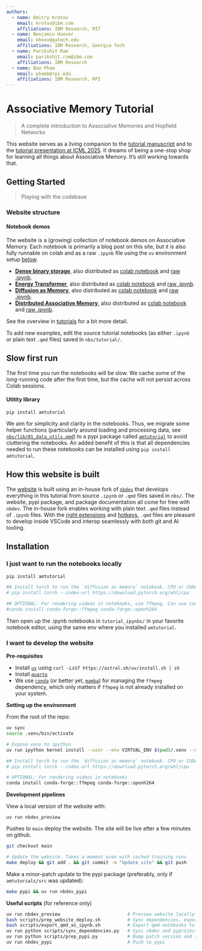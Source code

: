 ```yaml
---
authors:
  - name: Dmitry Krotov
    email: krotov@ibm.com
    affiliations: IBM Research, MIT
  - name: Benjamin Hoover
    email: bhoov@gatech.edu
    affiliations: IBM Research, Georgia Tech
  - name: Parikshit Ram
    email: parikshit.ram@ibm.com
    affiliations: IBM Research
  - name: Bao Pham
    email: phamb@rpi.edu
    affiliations: IBM Research, RPI
---
```


# Associative Memory Tutorial
> A complete introduction to Associative Memories and Hopfield Networks

This website serves as a living companion to the [tutorial manuscript](https://arxiv.org/abs/2507.06211) and to the [tutorial presentation at ICML 2025](https://icml.cc/virtual/2025/40004). It dreams of being a one-stop shop for learning all things about Associative Memory. It's still working towards that.

## Getting Started
> Playing with the codebase

### Website structure


#### Notebook demos

The website is a (growing) collection of notebook demos on Associative Memory. Each notebook is primarily a blog post on this site, but it is also fully runnable on colab and as a raw `.ipynb` file using the `uv` environment setup [below](#sec-installation). 

- [**Dense binary storage**](./tutorial/00_dense_storage.ipynb), also distributed as [colab notebook](https://colab.research.google.com/github/bhoov/amtutorial/blob/main/tutorial_ipynbs/00_dense_storage.ipynb) and [raw .ipynb](https://github.com/bhoov/amtutorial/blob/main/tutorial_ipynbs/00_dense_storage.ipynb).
- [**Energy Transformer**](./tutorial/01_energy_transformer.ipynb), also distributed as [colab notebook](https://colab.research.google.com/github/bhoov/amtutorial/blob/main/tutorial_ipynbs/01_energy_transformer.ipynb) and [raw .ipynb](https://github.com/bhoov/amtutorial/blob/main/tutorial_ipynbs/01_energy_transformer.ipynb).
<!-- - **Energy Transformer: Rederiving the Transformer as an energy-based Associative Memory**. Distributed as [blog](./tutorial/01_energy_transformer.ipynb), [colab notebook](https://colab.research.google.com/github/bhoov/amtutorial/blob/main/tutorial_ipynbs/01_energy_transformer.ipynb), and [raw .ipynb](https://github.com/bhoov/amtutorial/blob/main/tutorial_ipynbs/01_energy_transformer.ipynb). -->
- [**Diffusion as Memory**](./tutorial/02_diffusion_as_memory.ipynb), also distributed as [colab notebook](https://colab.research.google.com/github/bhoov/amtutorial/blob/main/tutorial_ipynbs/02_diffusion_as_memory.ipynb) and [raw .ipynb](https://github.com/bhoov/amtutorial/blob/main/tutorial_ipynbs/02_diffusion_as_memory.ipynb).
- [**Distributed Associative Memory**](./tutorial/03_distributed_memory.ipynb), also distributed as [colab notebook](https://colab.research.google.com/github/bhoov/amtutorial/blob/main/tutorial_ipynbs/03_distributed_memory.ipynb) and [raw .ipynb](https://github.com/bhoov/amtutorial/blob/main/tutorial_ipynbs/03_distributed_memory.ipynb).

See the overview in [tutorials](./tutorial/index.ipynb) for a bit more detail.

To add new examples, edit the source tutorial notebooks (as either `.ipynb` or plain text `.qmd` files) saved in `nbs/tutorial/`.

:::{.callout-warning}
## Slow first run

The first time you run the notebooks will be slow. We cache some of the long-running code after the first time, but the cache will not persist across Colab sessions.
:::

#### Utitity library

`pip install amtutorial`

We aim for simplicity and clarity in the notebooks. Thus, we migrate some helper functions (particularly around loading and processing data, see [`nbs/lib/01_data_utils.qmd`](./lib/01_data_utils.ipynb)) to a pypi package called [`amtutorial`](https://www.piwheels.org/project/amtutorial/) to avoid cluttering the notebooks. An added benefit of this is that all dependencies needed to run these notebooks can be installed using `pip install amtutorial`.


:::{.callout-note}

## How this website is built

The [website](https://tutorial.amemory.net) is built using an in-house fork of [`nbdev`](https://github.com/bhoov/nbdev/tree/qmd_support) that develops everything in this tutorial from source `.ipynb` or `.qmd` files saved in `nbs/`. The website, pypi package, and package documentation all come for free with `nbdev`. The in-house fork enables working with plain text `.qmd` files instead of `.ipynb` files. With the [right extensions](https://quarto.org/docs/tools/vscode/index.html) and [hotkeys](https://github.com/bhoov/nbdev/blob/qmd_support/nbs/tutorials/develop_in_plain_text.qmd), `.qmd` files are pleasant to develop inside VSCode and interop seamlessly with both git and AI tooling.

:::

## Installation {#sec-installation}

### I just want to run the notebooks locally 

```sh
pip install amtutorial

## Install torch to run the `diffusion as memory` notebook. CPU or CUDA versions work
# pip install torch --index-url https://download.pytorch.org/whl/cpu

## OPTIONAL: For rendering videos in notebooks, use ffmpeg. Can use conda to install as
#conda install conda-forge::ffmpeg conda-forge::openh264 
```

Then open up the .ipynb notebooks in `tutorial_ipynbs/` in your favorite notebook editor, using the same env where you installed `amtutorial`.

### I want to develop the website

**Pre-requisites**

- Install [`uv`](https://docs.astral.sh/uv/getting-started/installation/) using `curl -LsSf https://astral.sh/uv/install.sh | sh`
- Install [`quarto`](https://quarto.org/docs/download/)
- We use [`conda`](https://www.anaconda.com/docs/getting-started/miniconda/install) (or better yet, [`mamba`](https://github.com/conda-forge/miniforge)) for managing the `ffmpeg` dependency, which only matters if `ffmpeg` is not already installed on your system.

**Setting up the environment**

From the root of the repo:

```sh
uv sync
source .venv/bin/activate

# Expose venv to ipython
uv run ipython kernel install --user --env VIRTUAL_ENV $(pwd)/.venv --name=amtutorial 

## Install torch to run the `diffusion as memory` notebook. CPU or CUDA versions work
# pip install torch --index-url https://download.pytorch.org/whl/cpu

# OPTIONAL: For rendering videos in notebooks
conda install conda-forge::ffmpeg conda-forge::openh264 
```

**Development pipelines**

View a local version of the website with:

```
uv run nbdev_preview
```

Pushes to `main` deploy the website. The site will be live after a few minutes on github.

```sh
git checkout main

# Update the website. Takes a moment even with cached training runs
make deploy && git add . && git commit -m "Update site" && git push
```

Make a minor-patch update to the pypi package (preferably, only if `amtutorials/src` was updated):

```sh
make pypi && uv run nbdev_pypi
```

**Useful scripts** (for reference only)

```sh
uv run nbdev_preview                         # Preview website locally
bash scripts/prep_website_deploy.sh          # Sync dependencies, export qmd notebooks to ipynb for colab, and build website
bash scripts/export_qmd_as_ipynb.sh          # Export qmd notebooks to ipynb for colab
uv run python scripts/sync_dependencies.py   # Sync nbdev and pyproject.toml dependencies
uv run python scripts/prep_pypi.py           # Bump patch version and sync dependencies
uv run nbdev_pypi                            # Push to pypi
```